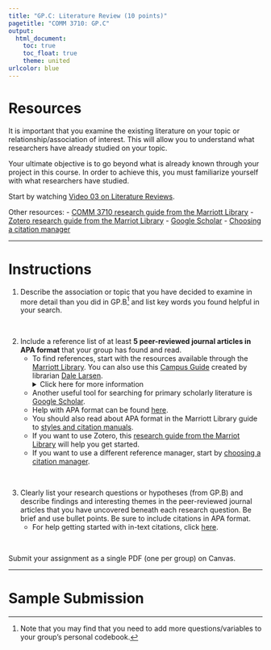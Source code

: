 ```yaml
---
title: "GP.C: Literature Review (10 points)"
pagetitle: "COMM 3710: GP.C"
output:
  html_document:
    toc: true
    toc_float: true
    theme: united
urlcolor: blue
---
```


# Resources
It is important that you examine the existing literature on your topic or relationship/association of interest. This will allow you to understand what researchers have already studied on your topic.

Your ultimate objective is to go beyond what is already known through your project in this course. In order to achieve this, you must familiarize yourself with what researchers have studied.

Start by watching [Video 03 on Literature Reviews](https://youtu.be/ZmkUvbX-qlI).

Other resources:
- [COMM 3710 research guide from the Marriott Library](https://campusguides.lib.utah.edu/communication/quantitative)
- [Zotero research guide from the Marriot Library](https://campusguides.lib.utah.edu/zotero/home)
- [Google Scholar](https://scholar.google.com)
- [Choosing a citation manager](https://campusguides.lib.utah.edu/citationmanager)

---

# Instructions 
1. Describe the association or topic that you have decided to examine in more detail than you did in GP.B^[Note that you may find that you need to add more questions/variables to your group's personal codebook.] and list key words you found helpful in your search.

<br> 

2. Include a reference list of at least **5 peer-reviewed journal articles in APA format** that your group has found and read.
      - To find references, start with the resources available through the [Marriott Library](https://lib.utah.edu/). You can also use this [Campus Guide](https://campusguides.lib.utah.edu/communication/quantitative) created by librarian [Dale Larsen](mailto: dale.larsen@utah.edu).
        <details>
        <summary>Click here for more information</summary>
              <img src="https://sarakyeo.github.io/images/libraryDale4.jpg" width = "500"/>
        </details>
      - Another useful tool for searching for primary scholarly literature is [Google Scholar](https://scholar.google.com/).
      - Help with APA format can be found [here](https://owl.purdue.edu/owl/research_and_citation/apa_style/apa_formatting_and_style_guide/general_format.html).
      - You should also read about APA format in the Marriott Library guide to [styles and citation manuals](https://campusguides.lib.utah.edu/style).
      - If you want to use Zotero, this [research guide from the Marriot Library](https://campusguides.lib.utah.edu/zotero/home) will help you get started.
      - If you want to use a different reference manager, start by [choosing a citation manager](https://campusguides.lib.utah.edu/citationmanager).

<br>
  
3. Clearly list your research questions or hypotheses (from GP.B) and describe findings and interesting themes in the peer-reviewed journal articles that you have uncovered beneath each research question. Be brief and use bullet points. Be sure to include citations in APA format.
      - For help getting started with in-text citations, click [here](https://owl.purdue.edu/owl/research_and_citation/apa_style/apa_formatting_and_style_guide/in_text_citations_the_basics.html).

<br> 

Submit your assignment as a single PDF (one per group) on Canvas.

---

# Sample Submission

